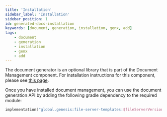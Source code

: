 ```yaml
---
title: 'Installation'
sidebar_label: 'Installation'
sidebar_position: 1
id: generated-docs-installation
keywords: [document, generation, installation, genx, add]
tags:
    - document
    - generation
    - installation
    - genx
    - add
---
```


The document generator is an optional library that is part of the Document Management component. For installation instructions for this component, please see [this page](../../../../components/doc-management/doc-management-initial-configuration).

Once you have installed document management, you can use the document generation API by adding the following gradle dependency to the required module:
```kotlin
implementation("global.genesis:file-server-templates:$fileServerVersion")
```